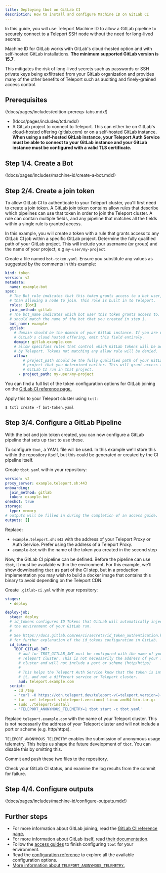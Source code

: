 ```yaml
---
title: Deploying tbot on GitLab CI
description: How to install and configure Machine ID on GitLab CI
---
```


In this guide, you will use Teleport Machine ID to allow a GitLab pipeline to
securely connect to a Teleport SSH node without the need for long-lived secrets.

Machine ID for GitLab works with GitLab's cloud-hosted option and with
self-hosted GitLab installations. **The minimum supported GitLab version is
15.7**.

This mitigates the risk of long-lived secrets such as passwords or SSH private
keys being exfiltrated from your GitLab organization and provides many of
the other benefits of Teleport such as auditing and finely-grained access
control.

## Prerequisites

(!docs/pages/includes/edition-prereqs-tabs.mdx!)

- (!docs/pages/includes/tctl.mdx!)
- A GitLab project to connect to Teleport. This can either be on GitLab's
cloud-hosted offering (gitlab.com) or on a self-hosted GitLab instance. **When
using a self-hosted GitLab instance, your Teleport Auth Service must be able to
connect to your GitLab instance and your GitLab instance must be configured with
a valid TLS certificate.**

## Step 1/4. Create a Bot

(!docs/pages/includes/machine-id/create-a-bot.mdx!)

## Step 2/4. Create a join token

To allow GitLab CI to authenticate to your Teleport cluster, you'll first need
to create a join token. A GitLab join token contains allow rules that describe
which pipelines can use that token in order to join the Teleport cluster. A rule
can contain multiple fields, and any pipeline that matches all the fields
within a single rule is granted access.

In this example, you will create a token with a rule that grants access to any
GitLab CI job within a specific GitLab project. Determine the fully qualified
path of your GitLab project. This will include your username (or group) and the
name of your project, e.g `my-user/my-project`.

Create a file named `bot-token.yaml`. Ensure you substitute any values as
suggested by the comments in this example:

```yaml
kind: token
version: v2
metadata:
  name: example-bot
spec:
  # The Bot role indicates that this token grants access to a bot user, rather
  # than allowing a node to join. This role is built in to Teleport.
  roles: [Bot]
  join_method: gitlab
  # The bot_name indicates which bot user this token grants access to. This
  # should match the name of the bot that you created in step 1.
  bot_name: example
  gitlab:
    # domain should be the domain of your GitLab instance. If you are using
    # GitLab's cloud hosted offering, omit this field entirely.
    domain: gitlab.example.com
    # allow specifies rules that control which GitLab tokens will be accepted
    # by Teleport. Tokens not matching any allow rule will be denied.
    allow:
        # project_path should be the fully qualified path of your GitLab
        # project that you determined earlier. This will grant access to any
        # GitLab CI run in that project.
      - project_path: my-user/my-project
```

You can find a full list of the token configuration options for GitLab joining
on the
[GitLab CI reference page.](../../../reference/machine-id/gitlab.mdx)

Apply this to your Teleport cluster using `tctl`:

```code
$ tctl create -f bot-token.yaml
```

## Step 3/4. Configure a GitLab Pipeline

With the bot and join token created, you can now configure a GitLab pipeline
that sets up `tbot` to use these.

To configure `tbot`, a YAML file will be used. In this example we'll store this
within the repository itself, but this could be generated or created by the
CI pipeline itself.

Create `tbot.yaml` within your repository:

```yaml
version: v2
proxy_server: example.teleport.sh:443
onboarding:
  join_method: gitlab
  token: example-bot
oneshot: true
storage:
  type: memory
# outputs will be filled in during the completion of an access guide.
outputs: []
```

Replace:

- `example.teleport.sh:443` with the address of your Teleport Proxy or
  Auth Service. Prefer using the address of a Teleport Proxy.
- `example-bot` with the name of the token you created in the second step

Now, the GitLab CI pipeline can be defined. Before the pipeline can use `tbot`,
it must be available within the environment. For this example, we'll show
downloading `tbot` as part of the CI step, but in a production implementation
you may wish to build a docker image that contains this binary to avoid
depending on the Teleport CDN.

Create `.gitlab-ci.yml`  within your repository:

```yaml
stages:
  - deploy

deploy-job:
  stage: deploy
  # id_tokens configures ID Tokens that GitLab will automatically inject into
  # the environment of your GitLab run.
  #
  # See https://docs.gitlab.com/ee/ci/secrets/id_token_authentication.html
  # for further explanation of the id_tokens configuration in GitLab.
  id_tokens:
    TBOT_GITLAB_JWT:
      # aud for TBOT_GITLAB_JWT must be configured with the name of your
      # Teleport cluster. This is not necessarily the address of your Teleport
      # cluster and will not include a port or scheme (http/https)
      #
      # This helps the Teleport Auth Service know that the token is intended for
      # it, and not a different service or Teleport cluster.
      aud: teleport.example.com
  script:
    - cd /tmp
    - 'curl -O https://cdn.teleport.dev/teleport-v(=teleport.version=)-linux-amd64-bin.tar.gz'
    - tar -xvf teleport-v(=teleport.version=)-linux-amd64-bin.tar.gz
    - sudo ./teleport/install
    - 'TELEPORT_ANONYMOUS_TELEMETRY=1 tbot start -c tbot.yaml'
```

Replace `teleport.example.com` with the name of your Teleport cluster. This
is not necessarily the address of your Teleport cluster and will not include
a port or scheme (e.g. http/https).

`TELEPORT_ANONYMOUS_TELEMETRY` enables the submission of anonymous usage
telemetry. This helps us shape the future development of `tbot`. You can disable
this by omitting this.

Commit and push these two files to the repository.

Check your GitLab CI status, and examine the log results from the commit for
failure.

## Step 4/4. Configure outputs

(!docs/pages/includes/machine-id/configure-outputs.mdx!)

## Further steps

- For more information about GitLab joining, read the
  [GitLab CI reference page.](../../../reference/machine-id/gitlab.mdx)
- For more information about GitLab itself, read
  [their documentation](https://docs.gitlab.com/ee/ci/).
- Follow the [access guides](../access-guides/access-guides.mdx) to finish configuring `tbot` for
  your environment.
- Read the [configuration reference](../../../reference/machine-id/configuration.mdx) to explore
  all the available configuration options.
- [More information about `TELEPORT_ANONYMOUS_TELEMETRY`.](../../../reference/machine-id/telemetry.mdx)
